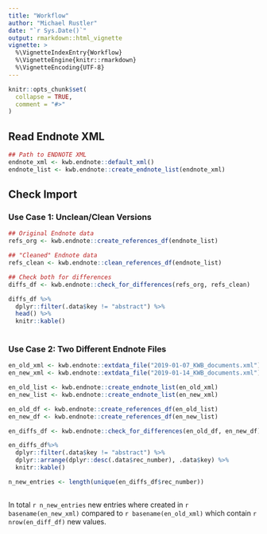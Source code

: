 ```yaml
---
title: "Workflow"
author: "Michael Rustler"
date: "`r Sys.Date()`"
output: rmarkdown::html_vignette
vignette: >
  %\VignetteIndexEntry{Workflow}
  %\VignetteEngine{knitr::rmarkdown}
  %\VignetteEncoding{UTF-8}
---
```


```r
knitr::opts_chunk$set(
  collapse = TRUE,
  comment = "#>"
)
```


## Read Endnote XML

```r
## Path to ENDNOTE XML 
endnote_xml <- kwb.endnote::default_xml()
endnote_list <- kwb.endnote::create_endnote_list(endnote_xml)
```

## Check Import 

### Use Case 1: Unclean/Clean Versions

```r
## Original Endnote data
refs_org <- kwb.endnote::create_references_df(endnote_list)

## "Cleaned" Endnote data
refs_clean <- kwb.endnote::clean_references_df(endnote_list)

## Check both for differences
diffs_df <- kwb.endnote::check_for_differences(refs_org, refs_clean)

diffs_df %>%
  dplyr::filter(.data$key != "abstract") %>% 
  head() %>% 
  knitr::kable()
  
```


### Use Case 2: Two Different Endnote Files 

```r

en_old_xml <- kwb.endnote::extdata_file("2019-01-07_KWB_documents.xml")
en_new_xml <- kwb.endnote::extdata_file("2019-01-14_KWB_documents.xml")

en_old_list <- kwb.endnote::create_endnote_list(en_old_xml)
en_new_list <- kwb.endnote::create_endnote_list(en_new_xml)

en_old_df <- kwb.endnote::create_references_df(en_old_list)
en_new_df <- kwb.endnote::create_references_df(en_new_list)

en_diffs_df <- kwb.endnote::check_for_differences(en_old_df, en_new_df)

en_diffs_df%>% 
  dplyr::filter(.data$key != "abstract") %>% 
  dplyr::arrange(dplyr::desc(.data$rec_number), .data$key) %>% 
  knitr::kable()

n_new_entries <- length(unique(en_diffs_df$rec_number))
  
```

In total `r n_new_entries` new entries where created in `r basename(en_new_xml)`
compared to `r basename(en_old_xml)` which contain `r nrow(en_diff_df)` new 
values.


